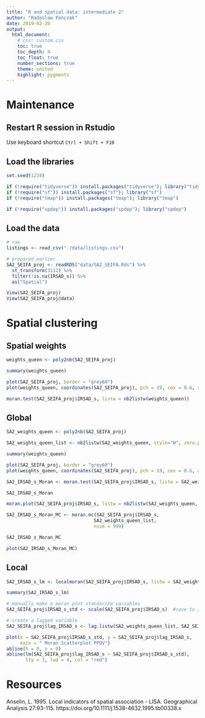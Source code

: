 ```yaml
---
title: "R and spatial data: intermediate 2"
author: "Radoslaw Panczak"
date: 2019-02-26
output: 
  html_document: 
    # css: custom.css
    toc: true
    toc_depth: 4
    toc_float: true
    number_sections: true
    theme: united 
    highlight: pygments 
---
```


# Maintenance 

## Restart R session in Rstudio

Use keyboard shortcut `Ctrl + Shift + F10`


## Load the libraries

```r
set.seed(1234)

if (!require("tidyverse")) install.packages("tidyverse"); library("tidyverse")
if (!require("sf")) install.packages("sf"); library("sf")
if (!require("tmap")) install.packages("tmap"); library("tmap")

if (!require("spdep")) install.packages("spdep"); library("spdep")

```

## Load the data

```r
# raw
listings <- read_csv("./data/listings.csv")

# prepared earlier
SA2_SEIFA_proj <- readRDS("data/SA2_SEIFA.Rds") %>% 
  st_transform(3112) %>% 
  filter(!is.na(IRSAD_s)) %>% 
  as("Spatial")

View(SA2_SEIFA_proj)
View(SA2_SEIFA_proj@data)


```

# Spatial clustering

## Spatial weights

```r
weights_queen <- poly2nb(SA2_SEIFA_proj)

summary(weights_queen)

plot(SA2_SEIFA_proj, border = "grey60")
plot(weights_queen, coordinates(SA2_SEIFA_proj), pch = 19, cex = 0.6, add = TRUE)

moran.test(SA2_SEIFA_proj$IRSAD_s, listw = nb2listw(weights_queen))

```


## Global

```r
SA2_weights_queen <- poly2nb(SA2_SEIFA_proj)

SA2_weights_queen_list <- nb2listw(SA2_weights_queen, style="W", zero.policy=TRUE)

summary(weights_queen)

plot(SA2_SEIFA_proj, border = "grey60")
plot(weights_queen, coordinates(SA2_SEIFA_proj), pch = 19, cex = 0.6, add = TRUE)

SA2_IRSAD_s_Moran <- moran.test(SA2_SEIFA_proj$IRSAD_s, listw = SA2_weights_queen_list)

SA2_IRSAD_s_Moran

moran.plot(SA2_SEIFA_proj$IRSAD_s, listw = nb2listw(SA2_weights_queen, style = "C"))

SA2_IRSAD_s_Moran_MC <- moran.mc(SA2_SEIFA_proj$IRSAD_s,
                                SA2_weights_queen_list,
                                nsim = 999)

SA2_IRSAD_s_Moran_MC

plot(SA2_IRSAD_s_Moran_MC)


```

## Local

```r

SA2_IRSAD_s_lm <- localmoran(SA2_SEIFA_proj$IRSAD_s, listw = SA2_weights_queen_list)

summary(SA2_IRSAD_s_lm)

# manually make a moran plot standarize variables
SA2_SEIFA_proj$IRSAD_s_std <- scale(SA2_SEIFA_proj$IRSAD_s)  #save to a new column

# create a lagged variable
SA2_SEIFA_proj$lag_IRSAD_s <- lag.listw(SA2_weights_queen_list, SA2_SEIFA_proj$IRSAD_s_std)

plot(x = SA2_SEIFA_proj$IRSAD_s_std, y = SA2_SEIFA_proj$lag_IRSAD_s, 
     main = " Moran Scatterplot PPOV")
abline(h = 0, v = 0)
abline(lm(SA2_SEIFA_proj$lag_IRSAD_s ~ SA2_SEIFA_proj$IRSAD_s_std), 
       lty = 3, lwd = 4, col = "red")

```


# Resources

Anselin, L. 1995. Local indicators of spatial association - LISA. Geographical Analysis 27:93-115.
https://doi.org/10.1111/j.1538-4632.1995.tb00338.x

